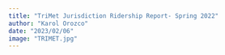 ```yaml
---
title: "TriMet Jurisdiction Ridership Report- Spring 2022"
author: "Karol Orozco"
date: "2023/02/06"
image: "TRIMET.jpg"
---
```


